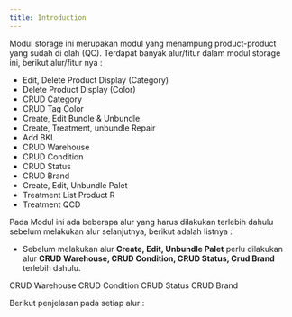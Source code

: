 ```yaml
---
title: Introduction
---
```



Modul storage ini merupakan modul yang menampung product-product yang sudah di olah (QC). Terdapat banyak alur/fitur dalam modul storage ini, berikut alur/fitur nya :

- Edit, Delete Product Display (Category)
- Delete Product Display (Color)
- CRUD Category
- CRUD Tag Color
- Create, Edit Bundle & Unbundle
- Create, Treatment, unbundle Repair
- Add BKL
- CRUD Warehouse
- CRUD Condition
- CRUD Status
- CRUD Brand
- Create, Edit, Unbundle Palet
- Treatment List Product R
- Treatment QCD

Pada Modul ini ada beberapa alur yang harus dilakukan terlebih dahulu sebelum melakukan alur selanjutnya, berikut adalah listnya :

- Sebelum melakukan alur **Create, Edit, Unbundle Palet** perlu dilakukan alur **CRUD Warehouse, CRUD Condition, CRUD Status, Crud Brand** terlebih dahulu.

<Cards>
  <Card href="/front-end/storage/crud-warehouse/create" title="CRUD Warehouse">
    CRUD Warehouse
  </Card>
  <Card href="/front-end/storage/crud-condition/create" title="CRUD Condition">
    CRUD Condition
  </Card>
  <Card href="/front-end/storage/crud-status/create" title="CRUD Status">
    CRUD Status
  </Card>
  <Card href="/front-end/storage/crud-brand/create" title="CRUD Brand">
    CRUD Brand
  </Card>
</Cards>

Berikut penjelasan pada setiap alur :

